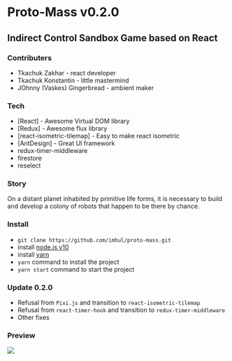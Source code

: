 # Proto-Mass v0.2.0
## Indirect Control Sandbox Game based on React

### Contributers

* Tkachuk Zakhar - react developer
* Tkachuk Konstantin - little mastermind
* JOhnny (Vaskes) Gingerbread - ambient maker

### Tech

* [React] - Awesome Virtual DOM library
* [Redux] - Awesome flux library
* [react-isometric-tilemap] - Easy to make react isometric
* [AntDesign] - Great UI framework
* redux-timer-middleware
* firestore
* reselect

### Story

On a distant planet inhabited by primitive life forms, it is necessary to build and develop a colony of robots that happen to be there by chance.

### Install

* `git clone https://github.com/imhul/proto-mass.git`
* install [node.js v10](https://nodejs.org/dist/latest-v10.x/)
* install [yarn](https://yarnpkg.com/getting-started/install)
* `yarn` command to install the project
* `yarn start` command to start the project

### Update 0.2.0

* Refusal from `Pixi.js` and transition to `react-isometric-tilemap`
* Refusal from `react-timer-hook` and transition to `redux-timer-middleware`
* Other fixes

### Preview

![](http://weblogic.com.ua/img/proto-mass-preview.png)
